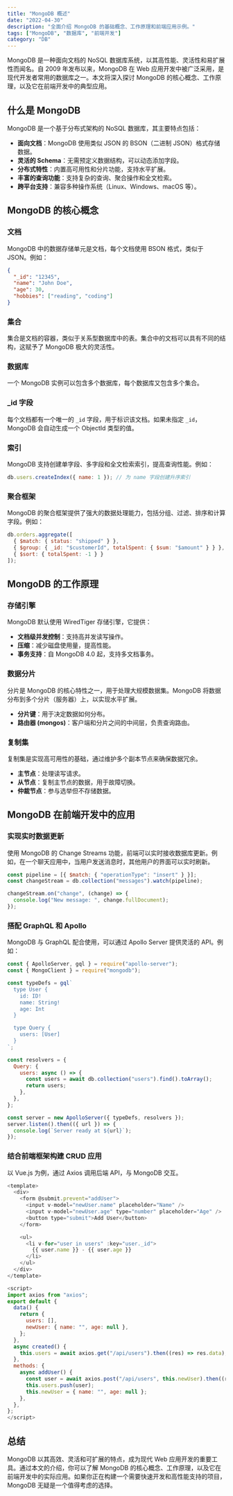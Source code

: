 ```yaml
---
title: "MongoDB 概述"
date: "2022-04-30"
description: "全面介绍 MongoDB 的基础概念、工作原理和前端应用示例。"
tags: ["MongoDB", "数据库", "前端开发"]
category: "DB"
---
```


MongoDB 是一种面向文档的 NoSQL 数据库系统，以其高性能、灵活性和易扩展性而闻名。自 2009 年发布以来，MongoDB 在 Web 应用开发中被广泛采用，是现代开发者常用的数据库之一。本文将深入探讨 MongoDB 的核心概念、工作原理，以及它在前端开发中的典型应用。

## 什么是 MongoDB

MongoDB 是一个基于分布式架构的 NoSQL 数据库，其主要特点包括：

- **面向文档**：MongoDB 使用类似 JSON 的 BSON（二进制 JSON）格式存储数据。
- **灵活的 Schema**：无需预定义数据结构，可以动态添加字段。
- **分布式特性**：内置高可用性和分片功能，支持水平扩展。
- **丰富的查询功能**：支持复杂的查询、聚合操作和全文检索。
- **跨平台支持**：兼容多种操作系统（Linux、Windows、macOS 等）。

## MongoDB 的核心概念

### 文档
MongoDB 中的数据存储单元是文档，每个文档使用 BSON 格式，类似于 JSON。例如：

```json
{
  "_id": "12345",
  "name": "John Doe",
  "age": 30,
  "hobbies": ["reading", "coding"]
}
```

### 集合
集合是文档的容器，类似于关系型数据库中的表。集合中的文档可以具有不同的结构，这赋予了 MongoDB 极大的灵活性。

### 数据库
一个 MongoDB 实例可以包含多个数据库，每个数据库又包含多个集合。

### _id 字段
每个文档都有一个唯一的 `_id` 字段，用于标识该文档。如果未指定 `_id`，MongoDB 会自动生成一个 ObjectId 类型的值。

### 索引
MongoDB 支持创建单字段、多字段和全文检索索引，提高查询性能。例如：

```javascript
db.users.createIndex({ name: 1 }); // 为 name 字段创建升序索引
```

### 聚合框架
MongoDB 的聚合框架提供了强大的数据处理能力，包括分组、过滤、排序和计算字段。例如：

```javascript
db.orders.aggregate([
  { $match: { status: "shipped" } },
  { $group: { _id: "$customerId", totalSpent: { $sum: "$amount" } } },
  { $sort: { totalSpent: -1 } }
]);
```

## MongoDB 的工作原理

### 存储引擎
MongoDB 默认使用 WiredTiger 存储引擎，它提供：

- **文档级并发控制**：支持高并发读写操作。
- **压缩**：减少磁盘使用量，提高性能。
- **事务支持**：自 MongoDB 4.0 起，支持多文档事务。

### 数据分片
分片是 MongoDB 的核心特性之一，用于处理大规模数据集。MongoDB 将数据分布到多个分片（服务器）上，以实现水平扩展。

- **分片键**：用于决定数据如何分布。
- **路由器 (mongos)**：客户端和分片之间的中间层，负责查询路由。

### 复制集
复制集是实现高可用性的基础，通过维护多个副本节点来确保数据冗余。

- **主节点**：处理读写请求。
- **从节点**：复制主节点的数据，用于故障切换。
- **仲裁节点**：参与选举但不存储数据。

## MongoDB 在前端开发中的应用

### 实现实时数据更新
使用 MongoDB 的 Change Streams 功能，前端可以实时接收数据库更新。例如，在一个聊天应用中，当用户发送消息时，其他用户的界面可以实时刷新。

```javascript
const pipeline = [{ $match: { "operationType": "insert" } }];
const changeStream = db.collection("messages").watch(pipeline);

changeStream.on("change", (change) => {
  console.log("New message: ", change.fullDocument);
});
```

### 搭配 GraphQL 和 Apollo
MongoDB 与 GraphQL 配合使用，可以通过 Apollo Server 提供灵活的 API。例如：

```javascript
const { ApolloServer, gql } = require("apollo-server");
const { MongoClient } = require("mongodb");

const typeDefs = gql`
  type User {
    id: ID!
    name: String!
    age: Int
  }

  type Query {
    users: [User]
  }
`;

const resolvers = {
  Query: {
    users: async () => {
      const users = await db.collection("users").find().toArray();
      return users;
    },
  },
};

const server = new ApolloServer({ typeDefs, resolvers });
server.listen().then(({ url }) => {
  console.log(`Server ready at ${url}`);
});
```

### 结合前端框架构建 CRUD 应用
以 Vue.js 为例，通过 Axios 调用后端 API，与 MongoDB 交互。

```javascript
<template>
  <div>
    <form @submit.prevent="addUser">
      <input v-model="newUser.name" placeholder="Name" />
      <input v-model="newUser.age" type="number" placeholder="Age" />
      <button type="submit">Add User</button>
    </form>

    <ul>
      <li v-for="user in users" :key="user._id">
        {{ user.name }} - {{ user.age }}
      </li>
    </ul>
  </div>
</template>

<script>
import axios from "axios";
export default {
  data() {
    return {
      users: [],
      newUser: { name: "", age: null },
    };
  },
  async created() {
    this.users = await axios.get("/api/users").then((res) => res.data);
  },
  methods: {
    async addUser() {
      const user = await axios.post("/api/users", this.newUser).then((res) => res.data);
      this.users.push(user);
      this.newUser = { name: "", age: null };
    },
  },
};
</script>
```

## 总结

MongoDB 以其高效、灵活和可扩展的特点，成为现代 Web 应用开发的重要工具。通过本文的介绍，你可以了解 MongoDB 的核心概念、工作原理，以及它在前端开发中的实际应用。如果你正在构建一个需要快速开发和高性能支持的项目，MongoDB 无疑是一个值得考虑的选择。